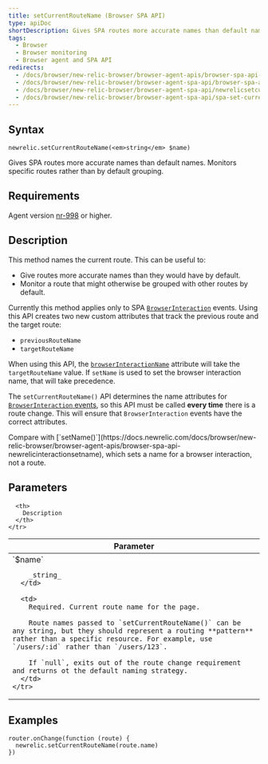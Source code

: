 ```yaml
---
title: setCurrentRouteName (Browser SPA API)
type: apiDoc
shortDescription: Gives SPA routes more accurate names than default names. Monitors specific routes rather than by default grouping.
tags:
  - Browser
  - Browser monitoring
  - Browser agent and SPA API
redirects:
  - /docs/browser/new-relic-browser/browser-agent-apis/browser-spa-api-newrelicsetcurrentroutename
  - /docs/browser/new-relic-browser/browser-agent-spa-api/browser-spa-api-newrelicsetcurrentroutename
  - /docs/browser/new-relic-browser/browser-agent-spa-api/newrelicsetcurrentroutename-browser-spa-agent-api
  - /docs/browser/new-relic-browser/browser-agent-spa-api/spa-set-current-route-name
---
```


## Syntax

```
newrelic.setCurrentRouteName(<em>string</em> $name)
```

Gives SPA routes more accurate names than default names. Monitors specific routes rather than by default grouping.

## Requirements

Agent version [nr-998](https://docs.newrelic.com/docs/release-notes/new-relic-browser-release-notes/browser-agent-release-notes) or higher.

## Description

This method names the current route. This can be useful to:

* Give routes more accurate names than they would have by default.
* Monitor a route that might otherwise be grouped with other routes by default.

Currently this method applies only to SPA [`BrowserInteraction`](/docs/insights/explore-data/attributes/browser-default-attributes-insights#browserinteraction-attributes) events. Using this API creates two new custom attributes that track the previous route and the target route:

* `previousRouteName`
* `targetRouteName`

When using this API, the [`browserInteractionName`](/docs/insights/explore-data/attributes/browser-default-attributes-insights#interaction-name) attribute will take the `targetRouteName` value. If `setName` is used to set the browser interaction name, that will take precedence.

The `setCurrentRouteName()` API determines the name attributes for [`BrowserInteraction` events](/docs/insights/explore-data/attributes/browser-default-attributes-insights#browserinteraction-attributes), so this API must be called **every time** there is a route change. This will ensure that `BrowserInteraction` events have the correct attributes.

<Callout variant="tip">
  Compare with [`setName()`](https://docs.newrelic.com/docs/browser/new-relic-browser/browser-agent-apis/browser-spa-api-newrelicinteractionsetname), which sets a name for a browser interaction, not a route.
</Callout>

## Parameters

<table>
  <thead>
    <tr>
      <th width="25%">
        Parameter
      </th>

      <th>
        Description
      </th>
    </tr>
  </thead>

  <tbody>
    <tr>
      <td>
        `$name`

        _string_
      </td>

      <td>
        Required. Current route name for the page.

        Route names passed to `setCurrentRouteName()` can be any string, but they should represent a routing **pattern** rather than a specific resource. For example, use `/users/:id` rather than `/users/123`.

        If `null`, exits out of the route change requirement and returns ot the default naming strategy.
      </td>
    </tr>
  </tbody>
</table>

## Examples

```
router.onChange(function (route) {
  newrelic.setCurrentRouteName(route.name)
})
```
